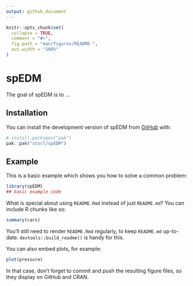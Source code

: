```yaml
---
output: github_document
---
```


<!-- README.md is generated from README.Rmd. Please edit that file -->

```r
knitr::opts_chunk$set(
  collapse = TRUE,
  comment = "#>",
  fig.path = "man/figures/README-",
  out.width = "100%"
)
```

# spEDM

<!-- badges: start -->
<!-- badges: end -->

The goal of spEDM is to ...

## Installation

You can install the development version of spEDM from [GitHub](https://github.com/) with:

``` r
# install.packages("pak")
pak::pak("stscl/spEDM")
```

## Example

This is a basic example which shows you how to solve a common problem:

```r
library(spEDM)
## basic example code
```

What is special about using `README.Rmd` instead of just `README.md`? You can include R chunks like so:

```r
summary(cars)
```

You'll still need to render `README.Rmd` regularly, to keep `README.md` up-to-date. `devtools::build_readme()` is handy for this.

You can also embed plots, for example:

```r
plot(pressure)
```

In that case, don't forget to commit and push the resulting figure files, so they display on GitHub and CRAN.
